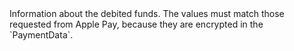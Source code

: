 
  

  
<ResponseField name="DebitedFunds" type="object" >    
Information about the debited funds. The values must match those requested from Apple Pay, because they are encrypted in the `PaymentData`.   

<Expandable title="properties">  
<Currency8Response />  
  
<Amount2Response />  
  

</Expandable> 
</ResponseField>